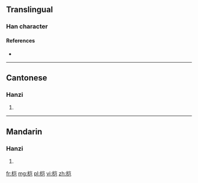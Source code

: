 {{also|榿}}
==Translingual==

===Han character===
{{Han char|rn=75|rad=木|as=06|sn=10|four=|canj=DUSU|ids=⿱木岂}}

====References====
* {{Han ref|kx=0526.211|hdz=21199.060|uh=6864|ud=26724}}

----

==Cantonese==

===Hanzi===
{{yue-hanzi|jyut=|y=kei1|tra=榿}}

# {{defn|lang=yue|sort=木06}}

----

==Mandarin==

===Hanzi===
{{cmn-hanzi|tra=榿|pin=[[guì]] ([[gui4]]), [[huì]] ([[hui4]]), [[qī]] ([[qi1]])|wg=kuei<sup>4</sup>, hui<sup>4</sup>, ch'i<sup>1</sup>}}

# {{defn|lang=cmn|sort=木06}}

[[fr:桤]]
[[mg:桤]]
[[pl:桤]]
[[vi:桤]]
[[zh:桤]]